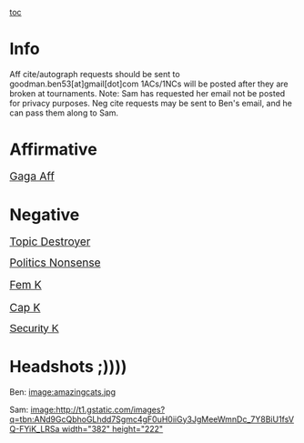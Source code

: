 [[toc]]
=Info= 
Aff cite/autograph requests should be sent to goodman.ben53[at]gmail[dot]com
1ACs/1NCs will be posted after they are broken at tournaments.
Note: Sam has requested her email not be posted for privacy purposes. Neg cite requests may be sent to Ben's email, and he can pass them along to Sam.

=Affirmative= 
<span style="font-size: 19px;">[[Yoü And I|Gaga Aff]]</span>

=Negative= 

<span style="font-size: 19px;">[[SPC GS - Neg - States CP|Topic Destroyer]]</span>

<span style="font-size: 19px;">[[SPC GS - Neg - Politics Scenario(s)|Politics Nonsense]]</span>

<span style="font-size: 19px; line-height: 28px;">[[SPC GS - Neg - Feminism|Fem K]]</span>

<span style="font-size: 19px;">[[SPC GS - Neg - Capitalism K|Cap K]]</span>

<span style="font-family: Arial,Helvetica,sans-serif; font-size: 19px;">[[SPC GS - Neg - Security K|Security K]]</span>

=Headshots ;))))= 
Ben:
[[image:amazingcats.jpg]]

Sam:
[[image:http://t1.gstatic.com/images?q=tbn:ANd9GcQbhoGLhdd7Sgmc4gF0uH0iiGy3JgMeeWmnDc_7Y8BiU1fsVQ-FYiK_LRSa width="382" height="222"]]